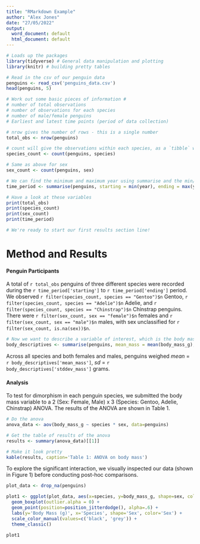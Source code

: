 ```yaml
---
title: "RMarkdown Example"
author: "Alex Jones"
date: "27/05/2022"
output:
  word_document: default
  html_document: default
---
```


```r
# Loads up the packages
library(tidyverse) # General data manipulation and plotting
library(knitr) # building pretty tables

# Read in the csv of our penguin data
penguins <- read_csv('penguins_data.csv')
head(penguins, 5)
```

```r
# Work out some basic pieces of information #
# number of total observations 
# number of observations for each species
# number of male/female penguins
# Earliest and latest time points (period of data collection)

# nrow gives the number of rows - this is a single number
total_obs <- nrow(penguins)

# count will give the observations within each species, as a `tibble` which is like a small spreadsheet
species_count <- count(penguins, species)

# Same as above for sex
sex_count <- count(penguins, sex)

# We can find the minimum and maximum year using summarise and the min/max functions, again, as a `tibble`
time_period <- summarise(penguins, starting = min(year), ending = max(year))

# Have a look at these variables
print(total_obs)
print(species_count)
print(sex_count)
print(time_period)

# We're ready to start our first results section line!
```
# Method and Results
#### Penguin Participants
A total of `r total_obs` penguins of three different species were recorded during the `r time_period['starting']` to `r time_period['ending']` period. We observed `r filter(species_count, species == "Gentoo")$n` Gentoo, `r filter(species_count, species == "Adelie")$n` Adelie, and `r filter(species_count, species == "Chinstrap")$n` Chinstrap penguins. There were `r filter(sex_count, sex == "female")$n` females and `r filter(sex_count, sex == "male")$n` males, with sex unclassified for `r filter(sex_count, is.na(sex))$n`. 

```r
# Now we want to describe a variable of interest, which is the body mass of the penguins. Its easy to work out the mean and SD of this
body_descriptives <- summarise(penguins, mean_mass = mean(body_mass_g), stddev_mass = sd(body_mass_g))
```

Across all species and both females and males, penguins weighed $mean$ = `r body_descriptives['mean_mass']`, $sd$ = `r body_descriptives['stddev_mass']` grams. 

#### Analysis
To test for dimorphism in each penguin species, we submitted the body mass variable to a 2 (Sex: Female, Male) x 3 (Species: Gentoo, Adelie, Chinstrap) ANOVA. The results of the ANOVA are shown in Table 1. 

```r
# Do the anova
anova_data <- aov(body_mass_g ~ species * sex, data=penguins)

# Get the table of results of the anova
results <- summary(anova_data)[[1]]

# Make it look pretty 
kable(results, caption='Table 1: ANOVA on body mass')
```

To explore the significant interaction, we visually inspected our data (shown in Figure 1) before conducting post-hoc comparisons.

```r
plot_data <- drop_na(penguins) 

plot1 <- ggplot(plot_data, aes(x=species, y=body_mass_g, shape=sex, color=sex)) +
  geom_boxplot(outlier.alpha = 0) + 
  geom_point(position=position_jitterdodge(), alpha=.6) +
  labs(y='Body Mass (g)', x='Species', shape='Sex', color='Sex') +
  scale_color_manual(values=c('black', 'grey')) +
  theme_classic()
  
plot1
```


